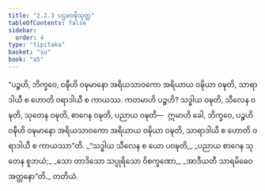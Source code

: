 ```yaml
---
title: "2.2.3 ပဌမဝဍ္ဎိသုတ္တ"
tableOfContents: false
sidebar:
  order: 4
type: "tipitaka"
basket: "su"
book: "a5"
---
```



<DynamicBreadcrumb />

<Division number="63" book="a5">

<Paragraph number="403" book="a5">
“ပဉ္စဟိ, ဘိက္ခဝေ, ဝဍ္ဎီဟိ ဝဍ္ဎမာနော အရိယသာဝကော အရိယာယ ဝဍ္ဎိယာ ဝဍ္ဎတိ, သာရာဒါယီ စ ဟောတိ ဝရာဒါယီ စ ကာယဿ. ကတမာဟိ ပဉ္စဟိ? သဒ္ဓါယ ဝဍ္ဎတိ, သီလေန ဝဍ္ဎတိ, သုတေန ဝဍ္ဎတိ, စာဂေန ဝဍ္ဎတိ, ပညာယ ဝဍ္ဎတိ—  ဣမာဟိ ခေါ, ဘိက္ခဝေ, ပဉ္စဟိ ဝဍ္ဎီဟိ ဝဍ္ဎမာနော အရိယသာဝကော အရိယာယ ဝဍ္ဎိယာ ဝဍ္ဎတိ, သာရာဒါယီ စ ဟောတိ ဝရာဒါယီ စ ကာယဿာ”တိ.
</Paragraph>

<Paragraph number="404" type="verses" book="a5">
_“သဒ္ဓါယ သီလေန စ ယော ပဝဍ္ဎတိ,_  
_ပညာယ စာဂေန သုတေန စူဘယံ;_  
_သော တာဒိသော သပ္ပုရိသော ဝိစက္ခဏော,_  
_အာဒီယတီ သာရမိဓေဝ အတ္တနော”တိ._  


</Paragraph>
</Division>

<Paragraph number="405" type="center" book="a5">
တတိယံ.
</Paragraph>